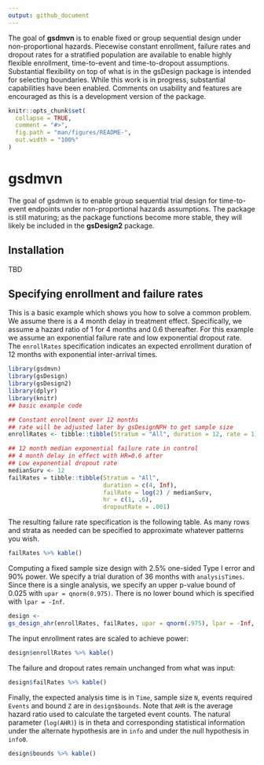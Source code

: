 ```yaml
---
output: github_document
---
```


The goal of **gsdmvn** is to enable fixed or group sequential design under non-proportional hazards. Piecewise constant enrollment, failure rates and dropout rates for a stratified population are available to enable highly flexible enrollment, time-to-event and time-to-dropout assumptions. Substantial flexibility on top of what is in the gsDesign package is intended for selecting boundaries. While this work is in progress, substantial capabilities have been enabled. Comments on usability and features are encouraged as this is a development version of the package.

```r
knitr::opts_chunk$set(
  collapse = TRUE,
  comment = "#>",
  fig.path = "man/figures/README-",
  out.width = "100%"
)
```

# gsdmvn

The goal of gsdmvn is to enable group sequential trial design for time-to-event endpoints under non-proportional hazards assumptions.
The package is still maturing; as the package functions become more stable, they will likely be included in the **gsDesign2** package.

## Installation

TBD

## Specifying enrollment and failure rates

This is a basic example which shows you how to solve a common problem. We assume there is a 4 month delay in treatment effect. Specifically, we assume a hazard ratio of 1 for 4 months and 0.6 thereafter. For this example we assume an exponential failure rate and low exponential dropout rate. The `enrollRates` specification indicates an expected enrollment duration of 12 months with exponential inter-arrival times.

```r
library(gsdmvn)
library(gsDesign)
library(gsDesign2)
library(dplyr)
library(knitr)
## basic example code

## Constant enrollment over 12 months
## rate will be adjusted later by gsDesignNPH to get sample size
enrollRates <- tibble::tibble(Stratum = "All", duration = 12, rate = 1)

## 12 month median exponential failure rate in control
## 4 month delay in effect with HR=0.6 after
## Low exponential dropout rate
medianSurv <- 12
failRates = tibble::tibble(Stratum = "All",
                           duration = c(4, Inf),
                           failRate = log(2) / medianSurv,
                           hr = c(1, .6),
                           dropoutRate = .001)
```

The resulting failure rate specification is the following table. As many rows and strata as needed can be specified to approximate whatever patterns you wish.

```r
failRates %>% kable()
```

Computing a fixed sample size design with 2.5% one-sided Type I error and 90% power. We specify a trial duration of 36 months with `analysisTimes`. Since there is a single analysis, we specify an upper p-value bound of 0.025 with `upar = qnorm(0.975)`. There is no lower bound which is specified with `lpar = -Inf`.

```r
design <- 
gs_design_ahr(enrollRates, failRates, upar = qnorm(.975), lpar = -Inf, IF = 1, analysisTimes = 36)
```

The input enrollment rates are scaled to achieve power:

```r
design$enrollRates %>% kable()
```

The failure and dropout rates remain unchanged from what was input:

```r
design$failRates %>% kable()
```

Finally, the expected analysis time is in `Time`, sample size `N`, events required `Events` and bound `Z` are in `design$bounds`. Note that `AHR` is the average hazard ratio used to calculate the targeted event counts. The natural parameter (`log(AHR)`) is in theta and corresponding statistical information under the alternate hypothesis are in `info` and under the null hypothesis in `info0`.

```r
design$bounds %>% kable()
```

